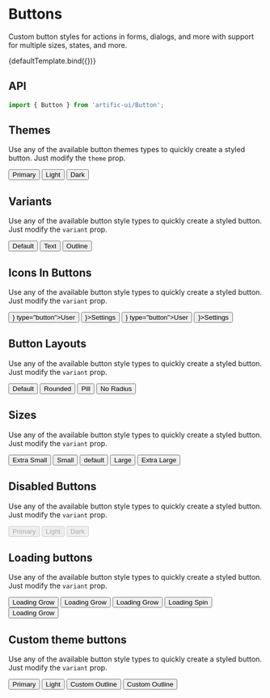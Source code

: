 
<Meta title="Components/Button" component={Button}/>

# Buttons

Custom button styles for actions in forms, dialogs, and more with support for multiple sizes, states, and more.


<Canvas>
	<Story name="Default">{defaultTemplate.bind({})}</Story>
</Canvas>

## API

```jsx
import { Button } from 'artific-ui/Button';
```

<ArgsTable story="Default"/>

## Themes

Use any of the available button themes types to quickly create a styled button. Just modify the `theme` prop.

<Canvas>
	<Story name="Themes">
		<Button theme="primary" type="button">Primary</Button>
		<Button theme="light" type="button">Light</Button>
		<Button theme="dark" type="button">Dark</Button>
	</Story>
</Canvas>


## Variants

Use any of the available button style types to quickly create a styled button. Just modify the `variant` prop.

<Canvas>
	<Story name="Variants">
		<Button variant="default" type="button">Default</Button>
		<Button variant="text" type="button">Text</Button>
		<Button variant="outline" type="button">Outline</Button>
	</Story>
</Canvas>

## Icons In Buttons

Use any of the available button style types to quickly create a styled button. Just modify the `variant` prop.

<Canvas>
	<Story name="Icons In Buttons">
		<Button prefix={<i className='bx bxs-user-circle'></i>} type="button">User</Button>
		<Button theme="light" type="button" suffix={<i className='bx bx-cog'></i>}>Settings</Button>
		<Button theme="dark"
				prefix={<img src="https://www.freepnglogos.com/uploads/logo-outlook/transparent-outlook-icon-2.png"/>}
				type="button">User</Button>
		<Button theme="light" type="button" suffix={<img
			src="https://www.freepnglogos.com/uploads/logo-outlook/transparent-outlook-icon-2.png"/>}>Settings</Button>
	</Story>
</Canvas>

## Button Layouts

Use any of the available button style types to quickly create a styled button. Just modify the `variant` prop.

<Canvas>
	<Story name="Button Layouts">
		<Button layout="default" type="button">Default</Button>
		<Button layout="rounded" type="button">Rounded</Button>
		<Button layout="pill" type="button">Pill</Button>
		<Button layout="no-radius" type="button">No Radius</Button>
	</Story>
</Canvas>

## Sizes

Use any of the available button style types to quickly create a styled button. Just modify the `variant` prop.

<Canvas>
	<Story name="Sizes">
		<Button size="xs" type="button">Extra Small</Button>
		<Button size="sm" type="button">Small</Button>
		<Button type="button">default</Button>
		<Button size="lg" type="button">Large</Button>
		<Button size="xl" type="button">Extra Large</Button>
	</Story>
</Canvas>

## Disabled Buttons

Use any of the available button style types to quickly create a styled button. Just modify the `variant` prop.

<Canvas>
	<Story name="Disabled Buttons">
		<Button disabled type="button">Primary</Button>
		<Button disabled theme="light" type="button">Light</Button>
		<Button disabled theme="dark" type="button">Dark</Button>
	</Story>
</Canvas>

## Loading buttons

Use any of the available button style types to quickly create a styled button. Just modify the `variant` prop.

<Canvas>
	<Story name="Loading buttons">
		<Button loading hideTextOnLoading loadingStyle="spin" type="button">Loading Grow</Button>
		<Button loading hideTextOnLoading loadingStyle="grow" type="button">Loading Grow</Button>
		<Button loading loadingStyle="grow" type="button">Loading Grow</Button>
		<Button loading loadingDirection="after" type="button">Loading Spin</Button>
		<Button loading loadingDirection="after" loadingStyle="grow" type="button">Loading Grow</Button>
	</Story>
</Canvas>

## Custom theme buttons

Use any of the available button style types to quickly create a styled button. Just modify the `variant` prop.

<Canvas>
	<Story name="Custom theme buttons">
		<Button colorScheme={{
			background: 'linear-gradient(45deg, #e736f4, #673ab7)',
			backgroundColor: '#e736f4',
			color: 'white',
		}} type="button">Primary</Button>
		<Button colorScheme={{
			background: 'red',
			color: 'white',
		}} theme="light" type="button">Light</Button>
		<Button colorScheme={{
			background: 'linear-gradient(45deg, #e736f4, #673ab7)',
			backgroundColor: '#e736f4',
			color: 'white',
		}} variant="outline" type="button">Custom Outline</Button>
		<Button colorScheme={{
			background: 'red',
			color: 'white',
		}} variant="outline" theme="light" type="button">Custom Outline</Button>
	</Story>
</Canvas>